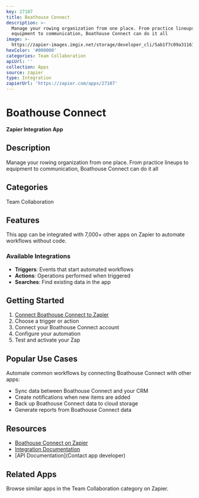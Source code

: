 ```yaml
---
key: 27107
title: Boathouse Connect
description: >-
  Manage your rowing organization from one place. From practice lineups to
  equipment to communication, Boathouse Connect can do it all
image: >-
  https://zapier-images.imgix.net/storage/developer_cli/5ab1f7c09a31161dec5fec084494b105_2.png?auto=format%2Ccompress&ixlib=python-3.0.0&q=50
hexColor: '#000000'
categories: Team Collaboration
apiUrl: ''
collection: Apps
source: zapier
type: Integration
zapierUrl: 'https://zapier.com/apps/27107'
---
```

# Boathouse Connect

**Zapier Integration App**

## Description

Manage your rowing organization from one place. From practice lineups to equipment to communication, Boathouse Connect can do it all

## Categories

Team Collaboration

## Features

This app can be integrated with 7,000+ other apps on Zapier to automate workflows without code.

### Available Integrations

- **Triggers**: Events that start automated workflows
- **Actions**: Operations performed when triggered
- **Searches**: Find existing data in the app

## Getting Started

1. [Connect Boathouse Connect to Zapier](https://zapier.com/apps/27107)
2. Choose a trigger or action
3. Connect your Boathouse Connect account
4. Configure your automation
5. Test and activate your Zap

## Popular Use Cases

Automate common workflows by connecting Boathouse Connect with other apps:

- Sync data between Boathouse Connect and your CRM
- Create notifications when new items are added
- Back up Boathouse Connect data to cloud storage
- Generate reports from Boathouse Connect data

## Resources

- [Boathouse Connect on Zapier](https://zapier.com/apps/27107)
- [Integration Documentation](https://zapier.com/apps/27107/integrations)
- [API Documentation](Contact app developer)

## Related Apps

Browse similar apps in the Team Collaboration category on Zapier.
